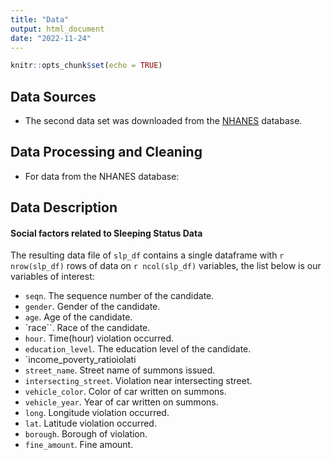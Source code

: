 ```yaml
---
title: "Data"
output: html_document
date: "2022-11-24"
---
```


```r
knitr::opts_chunk$set(echo = TRUE)
```

## Data Sources

*  The second data set was downloaded from the [NHANES](https://www.cdc.gov/nchs/nhanes/index.htm) database.



## Data Processing and Cleaning


*  For data from the NHANES database:


## Data Description

#### Social factors related to Sleeping Status Data

The resulting data file of `slp_df` contains a single dataframe with `r nrow(slp_df)` rows of data on `r ncol(slp_df)` variables, the list below is our variables of interest:



  * `seqn`. The sequence number of the candidate.
  * `gender`. Gender of the candidate.
  * `age`. Age of the candidate.
  * `race``. Race of the candidate.
  * `hour`. Time(hour) violation occurred.
  * `education_level`. The education level of the candidate.
  * `income_poverty_ratioiolati
  * `street_name`. Street name of summons issued.
  * `intersecting_street`. Violation near intersecting street.
  * `vehicle_color`. Color of car written on summons.
  * `vehicle_year`. Year of car written on summons.
  * `long`. Longitude violation occurred.
  * `lat`. Latitude violation occurred.
  * `borough`. Borough of violation.
  * `fine_amount`. Fine amount.
